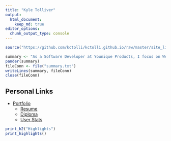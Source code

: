 ```yaml
---
title: "Kyle Tolliver"
output: 
  html_document:
    keep_md: true
editor_options: 
  chunk_output_type: console
---
```


```r
source("https://github.com/kctolli/kctolli.github.io/raw/master/site_libs/site.R")
```

```r
summary <- "As a Software Developer at Younique Products, I focus on Web Development and Data Systems. I have gained experience with JavaScript (Node JS, Express JS, JQuery, Vanilla), Data Systems (Dynamodb-AWS, MySQL, Oracle, R, Excel), Docker, NPM, among others. I received my Bachelor’s (BS) from BYU-Idaho in Software Engineering with minors in Computer Engineering and Data Science. I love to learn new things and solve problems."
pander(summary)
fileConn <- file("summary.txt")
writeLines(summary, fileConn)
close(fileConn)
```

## Personal Links
  
- [Portfolio](https://kctolli.github.io/)
    - [Resume](https://kctolli.github.io/Resume/)
    - [Diploma](https://kctolli.github.io/site_libs/images/diploma.pdf)
    - [User Stats](./stats.html)


```r
print_h2("Highlights")
print_highlights() 
```